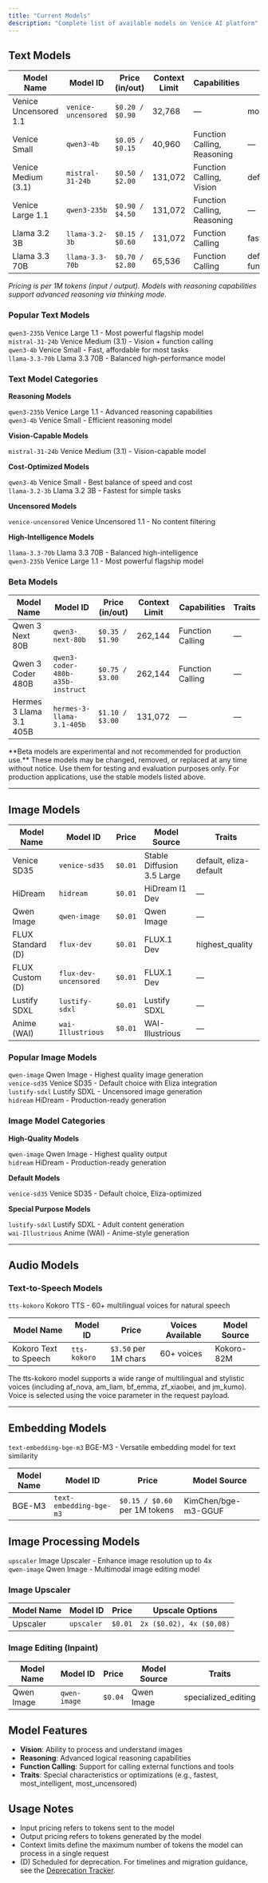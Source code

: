 ```yaml
---
title: "Current Models"
description: "Complete list of available models on Venice AI platform"
---
```


## Text Models

| Model Name | Model ID | Price (in/out) | Context Limit | Capabilities | Traits |
|------------|----------|----------------|---------------|--------------|--------|
| Venice Uncensored 1.1 | `venice-uncensored` | `$0.20 / $0.90` | 32,768 | — | most_uncensored |
| Venice Small | `qwen3-4b` | `$0.05 / $0.15` | 40,960 | Function Calling, Reasoning | — |
| Venice Medium (3.1) | `mistral-31-24b` | `$0.50 / $2.00` | 131,072 | Function Calling, Vision | default_vision |
| Venice Large 1.1 | `qwen3-235b` | `$0.90 / $4.50` | 131,072 | Function Calling, Reasoning | — |
| Llama 3.2 3B | `llama-3.2-3b` | `$0.15 / $0.60` | 131,072 | Function Calling | fastest |
| Llama 3.3 70B | `llama-3.3-70b` | `$0.70 / $2.80` | 65,536 | Function Calling | default, function_calling_default |

*Pricing is per 1M tokens (input / output). Models with reasoning capabilities support advanced reasoning via thinking mode*.

### Popular Text Models
`qwen3-235b` Venice Large 1.1 - Most powerful flagship model  
`mistral-31-24b` Venice Medium (3.1) - Vision + function calling  
`qwen3-4b` Venice Small - Fast, affordable for most tasks  
`llama-3.3-70b` Llama 3.3 70B - Balanced high-performance model  

### Text Model Categories

**Reasoning Models**

`qwen3-235b` Venice Large 1.1 - Advanced reasoning capabilities  
`qwen3-4b` Venice Small - Efficient reasoning model

**Vision-Capable Models**

`mistral-31-24b` Venice Medium (3.1) - Vision-capable model

**Cost-Optimized Models**

`qwen3-4b` Venice Small - Best balance of speed and cost  
`llama-3.2-3b` Llama 3.2 3B - Fastest for simple tasks

**Uncensored Models**

`venice-uncensored` Venice Uncensored 1.1 - No content filtering

**High-Intelligence Models**

`llama-3.3-70b` Llama 3.3 70B - Balanced high-intelligence  
`qwen3-235b` Venice Large 1.1 - Most powerful flagship model

### Beta Models

| Model Name | Model ID | Price (in/out) | Context Limit | Capabilities | Traits |
|------------|----------|----------------|---------------|--------------|--------|
| Qwen 3 Next 80B | `qwen3-next-80b` | `$0.35 / $1.90` | 262,144 | Function Calling | — |
| Qwen 3 Coder 480B | `qwen3-coder-480b-a35b-instruct` | `$0.75 / $3.00` | 262,144 | Function Calling | — |
| Hermes 3 Llama 3.1 405B | `hermes-3-llama-3.1-405b` | `$1.10 / $3.00` | 131,072 | — | — |

<Warning>
**Beta models are experimental and not recommended for production use.** These models may be changed, removed, or replaced at any time without notice. Use them for testing and evaluation purposes only. For production applications, use the stable models listed above.
</Warning>

---

## Image Models

| Model Name | Model ID | Price | Model Source | Traits |
|------------|----------|-------|--------------|--------|
| Venice SD35 | `venice-sd35` | `$0.01` | Stable Diffusion 3.5 Large | default, eliza-default |
| HiDream | `hidream` | `$0.01` | HiDream I1 Dev | — |
| Qwen Image | `qwen-image` | `$0.01` | Qwen Image | — |
| FLUX Standard (D) | `flux-dev` | `$0.01` | FLUX.1 Dev | highest_quality |
| FLUX Custom (D) | `flux-dev-uncensored` | `$0.01` | FLUX.1 Dev | — |
| Lustify SDXL | `lustify-sdxl` | `$0.01` | Lustify SDXL | — |
| Anime (WAI) | `wai-Illustrious` | `$0.01` | WAI-Illustrious | — |

### Popular Image Models
`qwen-image` Qwen Image - Highest quality image generation  
`venice-sd35` Venice SD35 - Default choice with Eliza integration  
`lustify-sdxl` Lustify SDXL - Uncensored image generation  
`hidream` HiDream - Production-ready generation  

### Image Model Categories

**High-Quality Models**

`qwen-image` Qwen Image - Highest quality output  
`hidream` HiDream - Production-ready generation

**Default Models**

`venice-sd35` Venice SD35 - Default choice, Eliza-optimized  

**Special Purpose Models**

`lustify-sdxl` Lustify SDXL - Adult content generation  
`wai-Illustrious` Anime (WAI) - Anime-style generation

---

## Audio Models

### Text-to-Speech Models
`tts-kokoro` Kokoro TTS - 60+ multilingual voices for natural speech

| Model Name | Model ID | Price | Voices Available | Model Source |
|------------|----------|-------|------------------|--------------|
| Kokoro Text to Speech | `tts-kokoro` | `$3.50` per 1M chars | 60+ voices | Kokoro-82M |

<Note>
The tts-kokoro model supports a wide range of multilingual and stylistic voices (including af_nova, am_liam, bf_emma, zf_xiaobei, and jm_kumo). Voice is selected using the voice parameter in the request payload.
</Note>

---

## Embedding Models

`text-embedding-bge-m3` BGE-M3 - Versatile embedding model for text similarity

| Model Name | Model ID | Price | Model Source |
|------------|----------|-------|--------------|
| BGE-M3 | `text-embedding-bge-m3` | `$0.15 / $0.60` per 1M tokens | KimChen/bge-m3-GGUF |

## Image Processing Models
`upscaler` Image Upscaler - Enhance image resolution up to 4x  
`qwen-image` Qwen Image - Multimodal image editing model

### Image Upscaler
| Model Name | Model ID | Price | Upscale Options |
|------------|----------|-------|-----------------|
| Upscaler | `upscaler` | `$0.01` | `2x ($0.02), 4x ($0.08)` |

### Image Editing (Inpaint)
| Model Name | Model ID | Price | Model Source | Traits |
|------------|----------|-------|--------------|--------|
| Qwen Image | `qwen-image` | `$0.04` | Qwen Image | specialized_editing |


## Model Features

- **Vision**: Ability to process and understand images
- **Reasoning**: Advanced logical reasoning capabilities
- **Function Calling**: Support for calling external functions and tools
- **Traits**: Special characteristics or optimizations (e.g., fastest, most_intelligent, most_uncensored)

## Usage Notes

- Input pricing refers to tokens sent to the model
- Output pricing refers to tokens generated by the model
- Context limits define the maximum number of tokens the model can process in a single request
- (D) Scheduled for deprecation. For timelines and migration guidance, see the [Deprecation Tracker](/overview/deprecations#model-deprecation-tracker).
